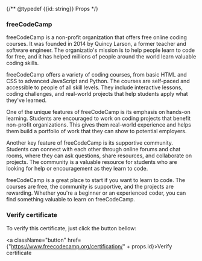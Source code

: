 {/** @typedef {{id: string}} Props */}

### freeCodeCamp

freeCodeCamp is a non-profit organization that offers free online coding courses. It was founded in 2014 by Quincy
Larson, a former teacher and software engineer. The organizatio's mission is to help people learn to code for
free, and it has helped millions of people around the world learn valuable coding skills.

freeCodeCamp offers a variety of coding courses, from basic HTML and CSS to advanced JavaScript and Python. The courses
are self-paced and accessible to people of all skill levels. They include interactive lessons, coding challenges, and
real-world projects that help students apply what they've learned.

One of the unique features of freeCodeCamp is its emphasis on hands-on learning. Students are encouraged to work on
coding projects that benefit non-profit organizations. This gives them real-world experience and helps them build a
portfolio of work that they can show to potential employers.

Another key feature of freeCodeCamp is its supportive community. Students can connect with each other through online
forums and chat rooms, where they can ask questions, share resources, and collaborate on projects. The community is a
valuable resource for students who are looking for help or encouragement as they learn to code.

freeCodeCamp is a great place to start if you want to learn to code. The courses are free, the community is supportive,
and the projects are rewarding. Whether you're a beginner or an experienced coder, you can find something valuable
to learn on freeCodeCamp.

### Verify certificate

To verify this certificate, just click the button bellow:

<a className="button" href={"https://www.freecodecamp.org/certification/" + props.id}>Verify certificate</a>